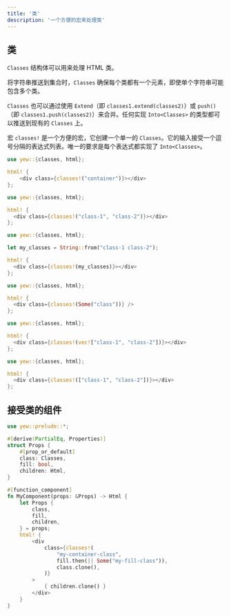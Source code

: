 ```yaml
---
title: '类'
description: '一个方便的宏来处理类'
---
```



## 类

`Classes` 结构体可以用来处理 HTML 类。

将字符串推送到集合时，`Classes` 确保每个类都有一个元素，即使单个字符串可能包含多个类。

`Classes` 也可以通过使用 `Extend`（即 `classes1.extend(classes2)`）或 `push()`（即 `classes1.push(classes2)`）来合并。任何实现 `Into<Classes>` 的类型都可以推送到现有的 `Classes` 上。

宏 `classes!` 是一个方便的宏，它创建一个单一的 `Classes`。它的输入接受一个逗号分隔的表达式列表。唯一的要求是每个表达式都实现了 `Into<Classes>`。

<Tabs>
  <TabItem value="Literal" label="Literal">

```rust
use yew::{classes, html};

html! {
    <div class={classes!("container")}></div>
};
```

  </TabItem>
  <TabItem value="Multiple" label="Multiple">

```rust
use yew::{classes, html};

html! {
  <div class={classes!("class-1", "class-2")}></div>
};
```

  </TabItem>
  <TabItem value="String" label="String">

```rust
use yew::{classes, html};

let my_classes = String::from("class-1 class-2");

html! {
  <div class={classes!(my_classes)}></div>
};
```

  </TabItem>
  <TabItem value="Optional" label="Optional">

```rust
use yew::{classes, html};

html! {
  <div class={classes!(Some("class"))} />
};
```

  </TabItem>
  <TabItem value="Vector" label="Vector">

```rust
use yew::{classes, html};

html! {
  <div class={classes!(vec!["class-1", "class-2"])}></div>
};
```

  </TabItem>
  <TabItem value="Array" label="Array">

```rust
use yew::{classes, html};

html! {
  <div class={classes!(["class-1", "class-2"])}></div>
};
```

  </TabItem>
</Tabs>

## 接受类的组件

```rust
use yew::prelude::*;

#[derive(PartialEq, Properties)]
struct Props {
    #[prop_or_default]
    class: Classes,
    fill: bool,
    children: Html,
}

#[function_component]
fn MyComponent(props: &Props) -> Html {
    let Props {
        class,
        fill,
        children,
    } = props;
    html! {
        <div
            class={classes!(
                "my-container-class",
                fill.then(|| Some("my-fill-class")),
                class.clone(),
            )}
        >
            { children.clone() }
        </div>
    }
}
```
